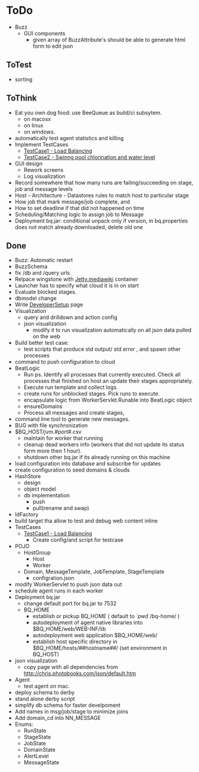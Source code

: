 = ToDo =
* Buzz
** GUI components
*** given array of BuzzAttribute's should be able to generate html form to edit json
 
== ToTest ==
* sorting
== ToThink ==
* Eat you own dog food: use BeeQueue as build/ci subsytem.
** on macosx
** on linux
** on windows.
* automatically test agent statistics and killing 
* Implement TestCases
** [[TestCase1.mediawiki|TestCase1 - Load Balancing]]
** [[TestCase2.mediawiki|TestCase2 - Swinng pool chlorination and water level]]
* GUI design
** Rework screens 
** Log visualization
* Record somewhere that how many runs are failing/succeeding on stage, job and message levels
* Host - Architecture - Datastores rules to match host to particular stage
* How job that mark message/job complete, and 
* How to set deadline if that did not happened on time
* Scheduling/Matching logic to assign job to Message
* Deployment bq.jar: conditional unpack only if version, in bq.properties does not match already downloaded, delete old one

== Done ==
* Buzz: Automatic restart
* BuzzSchema
* fix /db and /query urls
* Relpace wingstone with [[Jetty.mediawiki]] container
* Launcher has to specify what cloud it is in on start
* Evaluate blocked stages.
* dbmodel change
* Write [[DeveloperSetup]] page
* Visualization
** query and drilldown and action config
** json visualization 
*** modify it to run visualization automatically on all json data pulled on the web
* Build better test case: 
** test scripts that produce std output/ std error , and spawn other processes
* command to push configuration to cloud
* BeatLogic
** Run ps. Identify all processes that currently executed.  Check all processes that finished on host an update their stages appropriately.
** Execute run template and collect logs.
** create runs for unblocked stages. Pick runs to execute. 
** encapsulate logic from WorkerServlet.Runable into BeatLogic object
** ensureDomains
** Process all messages and create stages, 
* command line tool to generate new messages.
* BUG with file synchronization
* $BQ_HOST/jvm.#port#.csv
** maintain for worker that running
** cleanup dead workers info (workers that did not update its status form more then 1 hour).
** shutdown other bq.jar if its already running on this machine 
* load configuration into database and subscribe for updates
* create configuration to seed domains & clouds 
* HashStore
** design
** object model
** db implementation
*** push
*** pull(rename and swap)
* IdFactory
* build target tha allow to test and debug web content inline 
* TestCases
** [[TestCase1.mediawiki|TestCase1 - Load Balancing]]
*** Create config/and script for testcase 
* POJO
** HostGroup
*** Host
*** Worker
** Domain, MessageTemplate, JobTemplate, StageTemplate
*** configration.json
* modify WorkerServlet to push json data out
* schedule agent runs in each worker
* Deployment bq.jar
** change default port for bq.jar to 7532
** BQ_HOME
*** establish or pickup BQ_HOME ( default to `pwd`/bq-home/ )
*** autodeployment of agent native libraries into $BQ_HOME/web/WEB-INF/lib
*** autodeployment web application $BQ_HOME/web/
*** establish host specific directory in $BQ_HOME/hosts/##hostname##/ (set environment in BQ_HOST)
* json visualization 
** copy page with all dependencies from http://chris.photobooks.com/json/default.htm
* Agent
** test agent on mac.
* deploy schema to derby
* stand alone derby script
* simplify db schema for faster develpoment
* Add names in msg/job/stage to minimize joins
* Add domain_cd into NN_MESSAGE
* Enums: 
** RunState 
** StageState
** JobState
** DomainState
** AlertLevel
** MessageState
